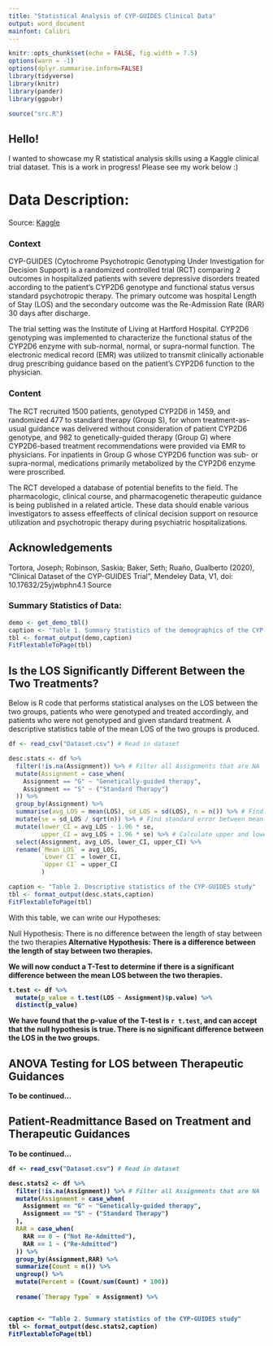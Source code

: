 ```yaml
---
title: "Statistical Analysis of CYP-GUIDES Clinical Data"
output: word_document
mainfont: Calibri
---
```


```r
knitr::opts_chunk$set(echo = FALSE, fig.width = 7.5)
options(warn = -1)
options(dplyr.summarise.inform=FALSE)
library(tidyverse)
library(knitr)
library(pander)
library(ggpubr)
```

```r
source("src.R")
```

## Hello!
I wanted to showcase my R statistical analysis skills using a Kaggle clinical trial dataset. This is a work in progress! Please see my work below :)

# Data Description: 
Source: [Kaggle](https://www.kaggle.com/datasets/shashwatwork/clinical-dataset-of-the-cypguides-trial/data)

### Context
CYP-GUIDES (Cytochrome Psychotropic Genotyping Under Investigation for Decision Support) is a randomized controlled trial (RCT) comparing 2 outcomes in hospitalized patients with severe depressive disorders treated according to the patient's CYP2D6 genotype and functional status versus standard psychotropic therapy. The primary outcome was hospital Length of Stay (LOS) and the secondary outcome was the Re-Admission Rate (RAR) 30 days after discharge.

The trial setting was the Institute of Living at Hartford Hospital. CYP2D6 genotyping was implemented to characterize the functional status of the CYP2D6 enzyme with sub-normal, normal, or supra-normal function. The electronic medical record (EMR) was utilized to transmit clinically actionable drug prescribing guidance based on the patient's CYP2D6 function to the physician.

### Content
The RCT recruited 1500 patients, genotyped CYP2D6 in 1459, and randomized 477 to standard therapy (Group S), for whom treatment-as-usual guidance was delivered without consideration of patient CYP2D6 genotype, and 982 to genetically-guided therapy (Group G) where CYP2D6-based treatment recommendations were provided via EMR to physicians. For inpatients in Group G whose CYP2D6 function was sub- or supra-normal, medications primarily metabolized by the CYP2D6 enzyme were proscribed.

The RCT developed a database of potential benefits to the field. The pharmacologic, clinical course, and pharmacogenetic therapeutic guidance is being published in a related article. These data should enable various investigators to assess effeeffects of clinical decision support on resource utilization and psychotropic therapy during psychiatric hospitalizations.

## Acknowledgements
Tortora, Joseph; Robinson, Saskia; Baker, Seth; Ruaño, Gualberto (2020), “Clinical Dataset of the CYP-GUIDES Trial”, Mendeley Data, V1, doi: 10.17632/25yjwbphn4.1 Source

### Summary Statistics of Data:

```r
demo <- get_demo_tbl()
caption <- "Table 1. Summary Statistics of the demographics of the CYP-GUIDES study"
tbl <- format_output(demo,caption)
FitFlextableToPage(tbl)
```

## Is the LOS Significantly Different Between the Two Treatments?

Below is R code that performs statistical analyses on the LOS between the two groups, patients who were genotyped and treated accordingly, and patients who were not genotyped and given standard treatment. A descriptive statistics table of the mean LOS of the two groups is produced. 

```r
df <- read_csv("Dataset.csv") # Read in dataset

desc.stats <- df %>%
  filter(!is.na(Assignment)) %>% # Filter all Assignments that are NA
  mutate(Assignment = case_when(
    Assignment == "G" ~ "Genetically-guided therapy",
    Assignment == "S" ~ ("Standard Therapy")
  )) %>%
  group_by(Assignment) %>%
  summarise(avg_LOS = mean(LOS), sd_LOS = sd(LOS), n = n()) %>% # Find mean LOS, SD LOS, and count of each group type
  mutate(se = sd_LOS / sqrt(n)) %>% # Find standard error between mean of each group
  mutate(lower_CI = avg_LOS - 1.96 * se,
         upper_CI = avg_LOS + 1.96 * se) %>% # Calculate upper and lower bounds of 95% confidence interval of mean
  select(Assignment, avg_LOS, lower_CI, upper_CI) %>%
  rename(`Mean LOS` = avg_LOS,
         `Lower CI` = lower_CI,
         `Upper CI` = upper_CI
         )

caption <- "Table 2. Descriptive statistics of the CYP-GUIDES study"
tbl <- format_output(desc.stats,caption)
FitFlextableToPage(tbl)
```

With this table, we can write our Hypotheses:

Null Hypothesis: There is no difference between the length of stay between the two therapies<b>
Alternative Hypothesis: There is a difference between the length of stay between two therapies.

We will now conduct a T-Test to determine if there is a significant difference between the mean LOS between the two therapies.

```r
t.test <- df %>%
  mutate(p_value = t.test(LOS ~ Assignment)$p.value) %>%
  distinct(p_value)
```

We have found that the p-value of the T-test is `r t.test`, and can accept that the null hypothesis is true. There is no significant difference between the LOS in the two groups.

## ANOVA Testing for LOS between Therapeutic Guidances
To be continued...




## Patient-Readmittance Based on Treatment and Therapeutic Guidances

To be continued...

```r
df <- read_csv("Dataset.csv") # Read in dataset

desc.stats2 <- df %>%
  filter(!is.na(Assignment)) %>% # Filter all Assignments that are NA
  mutate(Assignment = case_when(
    Assignment == "G" ~ "Genetically-guided therapy",
    Assignment == "S" ~ ("Standard Therapy")
  ),
  RAR = case_when(
    RAR == 0 ~ ("Not Re-Admitted"),
    RAR == 1 ~ ("Re-Admitted")
  )) %>%
  group_by(Assignment,RAR) %>%
  summarize(Count = n()) %>%
  ungroup() %>%
  mutate(Percent = (Count/sum(Count) * 100))
  
  rename(`Therapy Type` = Assignment) %>%


caption <- "Table 2. Summary statistics of the CYP-GUIDES study"
tbl <- format_output(desc.stats2,caption)
FitFlextableToPage(tbl)
```
